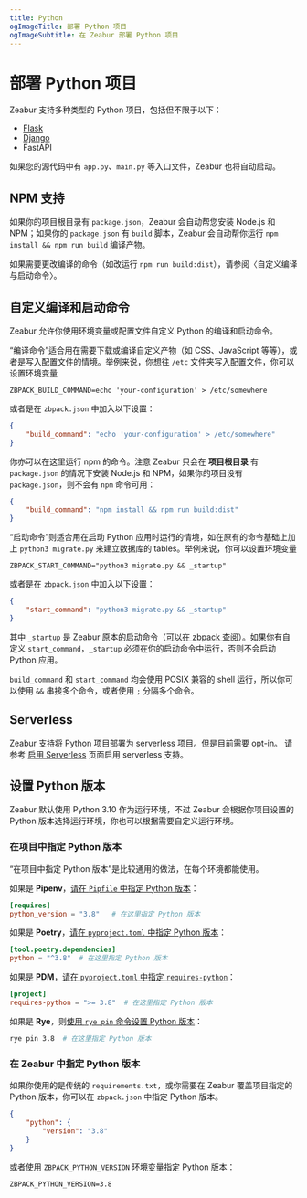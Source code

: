 ```yaml
---
title: Python
ogImageTitle: 部署 Python 项目
ogImageSubtitle: 在 Zeabur 部署 Python 项目
---
```


# 部署 Python 项目

Zeabur 支持多种类型的 Python 项目，包括但不限于以下：

- [Flask](./python/flask)
- [Django](./python/django)
- FastAPI

如果您的源代码中有 `app.py`、`main.py` 等入口文件，Zeabur 也将自动启动。

## NPM 支持

如果你的项目根目录有 `package.json`，Zeabur 会自动帮您安装 Node.js 和 NPM；如果你的 `package.json` 有 `build` 脚本，Zeabur 会自动帮你运行 `npm install && npm run build` 编译产物。

如果需要更改编译的命令（如改运行 `npm run build:dist`），请参阅〈自定义编译与启动命令〉。

## 自定义编译和启动命令

Zeabur 允许你使用环境变量或配置文件自定义 Python 的编译和启动命令。

“编译命令”适合用在需要下载或编译自定义产物（如 CSS、JavaScript 等等），或者是写入配置文件的情境。举例来说，你想往 `/etc` 文件夹写入配置文件，你可以设置环境变量

```env
ZBPACK_BUILD_COMMAND=echo 'your-configuration' > /etc/somewhere
```

或者是在 `zbpack.json` 中加入以下设置：

```json
{
    "build_command": "echo 'your-configuration' > /etc/somewhere"
}
```

你亦可以在这里运行 npm 的命令。注意 Zeabur 只会在 **项目根目录** 有 `package.json` 的情况下安装 Node.js 和 NPM，如果你的项目没有 `package.json`，则不会有 `npm` 命令可用：

```json
{
    "build_command": "npm install && npm run build:dist"
}
```

“启动命令”则适合用在启动 Python 应用时运行的情境，如在原有的命令基础上加上 `python3 migrate.py` 来建立数据库的 tables。举例来说，你可以设置环境变量

```env
ZBPACK_START_COMMAND="python3 migrate.py && _startup"
```

或者是在 `zbpack.json` 中加入以下设置：

```json
{
    "start_command": "python3 migrate.py && _startup"
}
```

其中 `_startup` 是 Zeabur 原本的启动命令（[可以在 zbpack 查阅](https://github.com/zeabur/zbpack/tree/main/internal/python)）。如果你有自定义 `start_command`，`_startup` 必须在你的启动命令中运行，否则不会启动 Python 应用。

`build_command` 和 `start_command` 均会使用 POSIX 兼容的 shell 运行，所以你可以使用 `&&` 串接多个命令，或者使用 `;` 分隔多个命令。

## Serverless

Zeabur 支持将 Python 项目部署为 serverless 项目。但是目前需要 opt-in。
请参考 [启用 Serverless](/deploy/serverless) 页面启用 serverless 支持。

## 设置 Python 版本

Zeabur 默认使用 Python 3.10 作为运行环境，不过 Zeabur 会根据你项目设置的 Python 版本选择运行环境，你也可以根据需要自定义运行环境。

### 在项目中指定 Python 版本

“在项目中指定 Python 版本”是比较通用的做法，在每个环境都能使用。

如果是 **Pipenv**，[请在 `Pipfile` 中指定 Python 版本](https://pipenv.pypa.io/zh-cn/stable/basics.html#specifying-versions-of-python)：

```toml
[requires]
python_version = "3.8"   # 在这里指定 Python 版本
```

如果是 **Poetry**，[请在 `pyproject.toml` 中指定 Python 版本](https://python-poetry.org/docs/basic-usage#setting-a-python-version)：

```toml
[tool.poetry.dependencies]
python = "^3.8"  # 在这里指定 Python 版本
```

如果是 **PDM**，[请在 `pyproject.toml` 中指定 `requires-python`](https://packaging.python.org/en/latest/guides/writing-pyproject-toml/#python-requires)：

```toml
[project]
requires-python = ">= 3.8"  # 在这里指定 Python 版本
```

如果是 **Rye**，则[使用 `rye pin` 命令设置 Python 版本](https://rye.astral.sh/guide/commands/pin/)：

```bash
rye pin 3.8  # 在这里指定 Python 版本
```

### 在 Zeabur 中指定 Python 版本

如果你使用的是传统的 `requirements.txt`，或你需要在 Zeabur 覆盖项目指定的 Python 版本，你可以在 `zbpack.json` 中指定 Python 版本。

```json
{
    "python": {
        "version": "3.8"
    }
}
```

或者使用 `ZBPACK_PYTHON_VERSION` 环境变量指定 Python 版本：

```env
ZBPACK_PYTHON_VERSION=3.8
```
